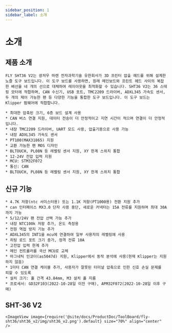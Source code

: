 ```yaml
---
sidebar_position: 1
sidebar_label: 소개
---
```




# 소개

## 제품 소개

    FLY SHT36 V2는 광저우 마렌 전자과학기술 유한회사가 3D 프린터 압출 헤드를 위해 설계한 노즐 도구 보드입니다. 이 도구 보드를 사용하면, 원래 메인보드와 프린트 헤드 사이의 복잡한 배선을 네 개의 선으로 대체하여 레이아웃을 최적화할 수 있습니다. SHT36 V2는 36 스테핑 모터에 적합하며, CAN 수신기, USB 포트, TMC2209 드라이버, ADXL345 가속도 센서, 두 개의 제어 가능한 팬 등 다양한 기능을 통합한 도구 보드입니다. 이 도구 보드는 Klipper 펌웨어에 적합합니다.

    * 최대한 압축된 크기, 6층 보드 설계 사용
    * CAN 버스 연결 지원, 데이터 전송이 더 안정적이고 지연 시간이 적으며 연결이 더 안정적입니다.
    * 내장 TMC2209 드라이버, UART 모드 사용, 압출기용으로 사용 가능
    * 내장 ADXL345 가속도 센서
    * PT100(MAX31865) 지원
    * 교환 가능한 팬 MOS 디자인
    * BLTOUCH, PL08N 등 레벨링 센서 지원, XY 한계 스위치 통합
    * 12-24V 전압 입력 지원 
    * MCU: STM32F072
    * 통신: CAN
    * BLTOUCH, PL08N 등 레벨링 센서 지원, XY 한계 스위치 통합

## 신규 기능

    * 4.7K 저항(ntc 서미스터용) 또는 1.1K 저항(PT1000용) 전환 지원 추가
    * can 인터페이스 MX3.0 단자 사용 중단, 새로운 커넥터는 15A 전류를 지원하며 최대 30A까지 가능
    * 5/12/24V 팬 전압 선택 가능 추가
    * 내장 NTC100k 저항 추가, 온도 측정용
    * 전원 역접 방지 기능 추가
    * ADXL345의 INT1을 mcu에 연결하여 일부 사용자의 레벨링에 사용
    * 히팅 로드 포트 크기 증가, 정격 전류 10A
    * 고전압 입력 한계 추가
    * 메인 컨트롤러를 국산 MCU로 교체
    * 마그네틱 인코더(as5047d) 지원, Klipper에서 동작 분석에 사용(현재 Klipper는 지원하지 않음)
    * 1미터 CAN 연결 케이블 추가, 사용자가 잘못된 터미널 압축으로 인한 신호 손실 문제를 피할 수 있도록
    * 설치 크기: 홀 간격 43.84mm, M3 설치 홀 지름
    * 프로세서: GD32F103(2022-10-28일 이전 구매), APM32F072(2022-10-28일 이후 구매)

## SHT-36 V2

    <ImageView image={require('@site/docs/ProductDoc/ToolBoard/fly-sht36/sht36_v2/img/sht36_v2.png').default} size="70%" align="center" />